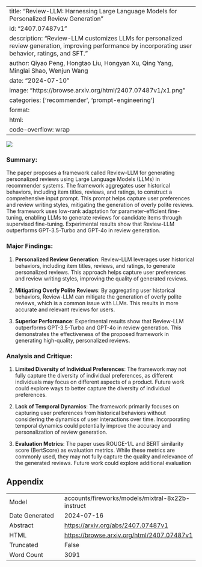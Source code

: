 
---
title: "Review-LLM: Harnessing Large Language Models for Personalized Review Generation"
id: "2407.07487v1"
description: "Review-LLM customizes LLMs for personalized review generation, improving performance by incorporating user behavior, ratings, and SFT."
author: Qiyao Peng, Hongtao Liu, Hongyan Xu, Qing Yang, Minglai Shao, Wenjun Wang
date: "2024-07-10"
image: "https://browse.arxiv.org/html/2407.07487v1/x1.png"
categories: ['recommender', 'prompt-engineering']
format:
  html:
    code-overflow: wrap
---

![](https://browse.arxiv.org/html/2407.07487v1/x1.png)

### Summary:

The paper proposes a framework called Review-LLM for generating personalized reviews using Large Language Models (LLMs) in recommender systems. The framework aggregates user historical behaviors, including item titles, reviews, and ratings, to construct a comprehensive input prompt. This prompt helps capture user preferences and review writing styles, mitigating the generation of overly polite reviews. The framework uses low-rank adaptation for parameter-efficient fine-tuning, enabling LLMs to generate reviews for candidate items through supervised fine-tuning. Experimental results show that Review-LLM outperforms GPT-3.5-Turbo and GPT-4o in review generation.

### Major Findings:

1. **Personalized Review Generation**: Review-LLM leverages user historical behaviors, including item titles, reviews, and ratings, to generate personalized reviews. This approach helps capture user preferences and review writing styles, improving the quality of generated reviews.

2. **Mitigating Overly Polite Reviews**: By aggregating user historical behaviors, Review-LLM can mitigate the generation of overly polite reviews, which is a common issue with LLMs. This results in more accurate and relevant reviews for users.

3. **Superior Performance**: Experimental results show that Review-LLM outperforms GPT-3.5-Turbo and GPT-4o in review generation. This demonstrates the effectiveness of the proposed framework in generating high-quality, personalized reviews.

### Analysis and Critique:

1. **Limited Diversity of Individual Preferences**: The framework may not fully capture the diversity of individual preferences, as different individuals may focus on different aspects of a product. Future work could explore ways to better capture the diversity of individual preferences.

2. **Lack of Temporal Dynamics**: The framework primarily focuses on capturing user preferences from historical behaviors without considering the dynamics of user interactions over time. Incorporating temporal dynamics could potentially improve the accuracy and personalization of review generation.

3. **Evaluation Metrics**: The paper uses ROUGE-1/L and BERT similarity score (BertScore) as evaluation metrics. While these metrics are commonly used, they may not fully capture the quality and relevance of the generated reviews. Future work could explore additional evaluation

## Appendix

|          |          |
|----------|----------|
| Model     | accounts/fireworks/models/mixtral-8x22b-instruct       |
| Date Generated     | 2024-07-16       |
| Abstract | [https://arxiv.org/abs/2407.07487v1](https://arxiv.org/abs/2407.07487v1)        |
| HTML     | [https://browse.arxiv.org/html/2407.07487v1](https://browse.arxiv.org/html/2407.07487v1)       |
| Truncated       | False       |
| Word Count       | 3091       |